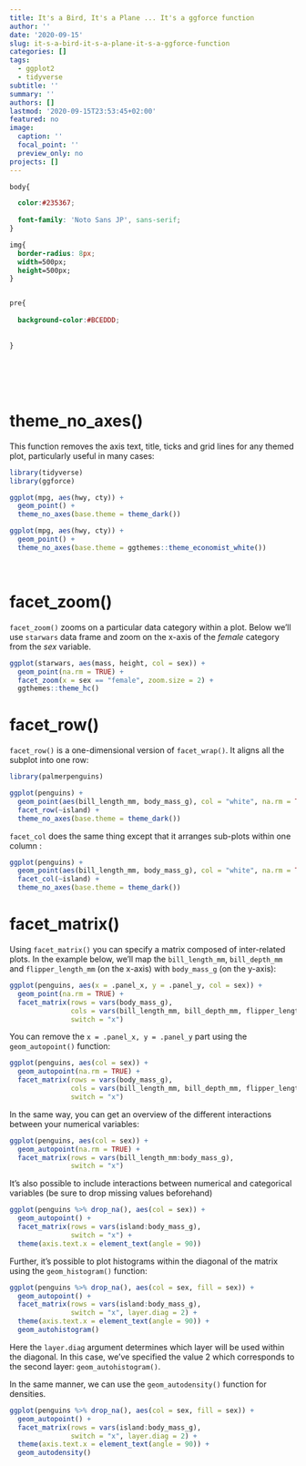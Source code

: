 ```yaml
---
title: It's a Bird, It's a Plane ... It's a ggforce function
author: ''
date: '2020-09-15'
slug: it-s-a-bird-it-s-a-plane-it-s-a-ggforce-function
categories: []
tags:
  - ggplot2
  - tidyverse
subtitle: ''
summary: ''
authors: []
lastmod: '2020-09-15T23:53:45+02:00'
featured: no
image:
  caption: ''
  focal_point: ''
  preview_only: no
projects: []
---
```



<style>

@import url('https://fonts.googleapis.com/css2?family=Noto+Sans+JP:wght@700&display=swap');


</style>





```css

body{

  color:#235367;
    
  font-family: 'Noto Sans JP', sans-serif;
}

img{
  border-radius: 8px;
  width=500px;
  height=500px;
}


pre{
  
  background-color:#BCEDDD;
  
  
}



```





<br> 
---


# theme_no_axes()

This function removes the axis text, title, ticks and grid lines for any themed plot, particularly useful in many cases:  


```r
library(tidyverse)
library(ggforce)

ggplot(mpg, aes(hwy, cty)) +
  geom_point() +
  theme_no_axes(base.theme = theme_dark()) 

```



```r

ggplot(mpg, aes(hwy, cty)) +
  geom_point() +
  theme_no_axes(base.theme = ggthemes::theme_economist_white()) 

```

<br>


# facet_zoom()


`facet_zoom()` zooms on a particular data category within a plot. Below we'll use `starwars` data frame and zoom on the x-axis of the _female_ category from the _sex_ variable. 

```r



ggplot(starwars, aes(mass, height, col = sex)) + 
  geom_point(na.rm = TRUE) +
  facet_zoom(x = sex == "female", zoom.size = 2) +
  ggthemes::theme_hc()


```


# facet_row()

`facet_row()` is a one-dimensional version of `facet_wrap()`. It aligns all the subplot into one row:


```r

library(palmerpenguins)

ggplot(penguins) +
  geom_point(aes(bill_length_mm, body_mass_g), col = "white", na.rm = TRUE) +
  facet_row(~island) +
  theme_no_axes(base.theme = theme_dark()) 


```

`facet_col` does the same thing except that it arranges sub-plots within one column : 


```r

ggplot(penguins) +
  geom_point(aes(bill_length_mm, body_mass_g), col = "white", na.rm = TRUE) +
  facet_col(~island) +
  theme_no_axes(base.theme = theme_dark()) 


```


# facet_matrix()

Using `facet_matrix()` you can specify a matrix composed of inter-related plots. In the example below, we'll map the `bill_length_mm`, `bill_depth_mm` and `flipper_length_mm` (on the x-axis) with  `body_mass_g`  (on the y-axis):

```r

ggplot(penguins, aes(x = .panel_x, y = .panel_y, col = sex)) +
  geom_point(na.rm = TRUE) +
  facet_matrix(rows = vars(body_mass_g), 
               cols = vars(bill_length_mm, bill_depth_mm, flipper_length_mm), 
               switch = "x")
```

You can remove the `x = .panel_x, y = .panel_y` part using the `geom_autopoint()` function: 



```r

ggplot(penguins, aes(col = sex)) +
  geom_autopoint(na.rm = TRUE) +
  facet_matrix(rows = vars(body_mass_g), 
               cols = vars(bill_length_mm, bill_depth_mm, flipper_length_mm), 
               switch = "x")
```

In the same way, you can get an overview of the different interactions between your numerical variables: 


```r

ggplot(penguins, aes(col = sex)) +
  geom_autopoint(na.rm = TRUE) +
  facet_matrix(rows = vars(bill_length_mm:body_mass_g),
               switch = "x")


```



It's also possible to include interactions between numerical and categorical variables (be sure to drop missing values beforehand)



```r

ggplot(penguins %>% drop_na(), aes(col = sex)) +
  geom_autopoint() +
  facet_matrix(rows = vars(island:body_mass_g),
               switch = "x") +
  theme(axis.text.x = element_text(angle = 90))


```



Further, it's possible to plot histograms within the diagonal of the matrix using the `geom_histogram()` function: 

```r

ggplot(penguins %>% drop_na(), aes(col = sex, fill = sex)) +
  geom_autopoint() +
  facet_matrix(rows = vars(island:body_mass_g),
               switch = "x", layer.diag = 2) +
  theme(axis.text.x = element_text(angle = 90)) +
  geom_autohistogram()

```

Here the `layer.diag` argument determines which layer will be used within the diagonal. In this case, we've specified the value 2 which corresponds to the second layer: `geom_autohistogram()`.

In the same manner, we can use the `geom_autodensity()` function for densities.


```r

ggplot(penguins %>% drop_na(), aes(col = sex, fill = sex)) +
  geom_autopoint() +
  facet_matrix(rows = vars(island:body_mass_g),
               switch = "x", layer.diag = 2) +
  theme(axis.text.x = element_text(angle = 90)) +
  geom_autodensity()

```